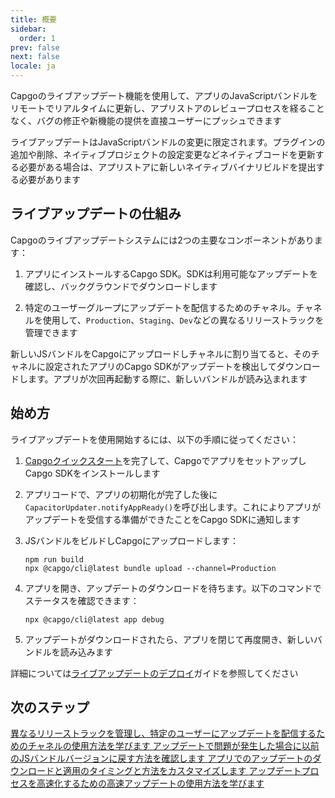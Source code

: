```yaml
---
title: 概要
sidebar:
  order: 1
prev: false
next: false
locale: ja
---
```



Capgoのライブアップデート機能を使用して、アプリのJavaScriptバンドルをリモートでリアルタイムに更新し、アプリストアのレビュープロセスを経ることなく、バグの修正や新機能の提供を直接ユーザーにプッシュできます

<Aside>

ライブアップデートはJavaScriptバンドルの変更に限定されます。プラグインの追加や削除、ネイティブプロジェクトの設定変更などネイティブコードを更新する必要がある場合は、アプリストアに新しいネイティブバイナリビルドを提出する必要があります

</Aside>

## ライブアップデートの仕組み

Capgoのライブアップデートシステムには2つの主要なコンポーネントがあります：

1. アプリにインストールするCapgo SDK。SDKは利用可能なアップデートを確認し、バックグラウンドでダウンロードします

2. 特定のユーザーグループにアップデートを配信するためのチャネル。チャネルを使用して、`Production`、`Staging`、`Dev`などの異なるリリーストラックを管理できます

新しいJSバンドルをCapgoにアップロードしチャネルに割り当てると、そのチャネルに設定されたアプリのCapgo SDKがアップデートを検出してダウンロードします。アプリが次回再起動する際に、新しいバンドルが読み込まれます

## 始め方

ライブアップデートを使用開始するには、以下の手順に従ってください：

<Steps>

1. [Capgoクイックスタート](/docs/getting-started/quickstart)を完了して、CapgoでアプリをセットアップしCapgo SDKをインストールします

2. アプリコードで、アプリの初期化が完了した後に`CapacitorUpdater.notifyAppReady()`を呼び出します。これによりアプリがアップデートを受信する準備ができたことをCapgo SDKに通知します

3. JSバンドルをビルドしCapgoにアップロードします：
   ```shell
   npm run build
   npx @capgo/cli@latest bundle upload --channel=Production 
   ```

4. アプリを開き、アップデートのダウンロードを待ちます。以下のコマンドでステータスを確認できます：
   ```shell
   npx @capgo/cli@latest app debug
   ```

5. アップデートがダウンロードされたら、アプリを閉じて再度開き、新しいバンドルを読み込みます

</Steps>

詳細については[ライブアップデートのデプロイ](/docs/getting-started/deploy)ガイドを参照してください

## 次のステップ

<CardGrid stagger>
  <a href="/docs/live-updates/channels/">
    <Card title="チャネル" icon="bars">
      異なるリリーストラックを管理し、特定のユーザーにアップデートを配信するためのチャネルの使用方法を学びます
    </Card>
  </a>

  <a href="/docs/live-updates/rollbacks/">
    <Card title="ロールバック" icon="left-arrow">
      アップデートで問題が発生した場合に以前のJSバンドルバージョンに戻す方法を確認します
    </Card>
  </a>

  <a href="/docs/live-updates/update-behavior/">
    <Card title="アップデートの動作" icon="setting">
      アプリでのアップデートのダウンロードと適用のタイミングと方法をカスタマイズします
    </Card>
  </a>
  <a href="/docs/live-updates/differentials/">
    <Card title="高速アップデート" icon="starlight">
      アップデートプロセスを高速化するための高速アップデートの使用方法を学びます
    </Card>
  </a>
</CardGrid>
